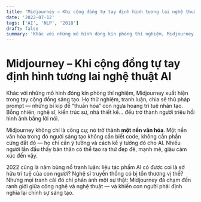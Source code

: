 ```yaml
---
title: 'Midjourney – Khi cộng đồng tự tay định hình tương lai nghệ thuật AI'
date: '2022-07-12'
tags: ['AI', 'NLP', '2018']
draft: false
summary: 'Khác với những mô hình đóng kín phòng thí nghiệm, Midjourney xuất hiện trong tay cộng đồng sáng tạo.'
---
```


# Midjourney – Khi cộng đồng tự tay định hình tương lai nghệ thuật AI

Khác với những mô hình đóng kín phòng thí nghiệm, Midjourney xuất hiện trong tay cộng đồng sáng tạo. Họ thử nghiệm, tranh luận, chia sẻ thủ pháp prompt — những bí kíp để “thuần hóa” con ngựa hoang trí tuệ nhân tạo. Bỗng nhiên, nghệ sĩ, kiến trúc sư, nhà thiết kế… đều trở thành người triệu hồi hình ảnh bằng lời nói.

Midjourney không chỉ là công cụ; nó trở thành **một nền văn hóa**. Một nền văn hóa trong đó người sáng tạo không cần biết code, không cần phần cứng đắt đỏ — họ chỉ cần ý tưởng và cách kể ý tưởng đó cho AI. Nhiều người lần đầu thấy bản thân có thể tạo ra thứ đẹp đẽ, mạnh mẽ, giàu cảm xúc đến vậy.

2022 cũng là năm bùng nổ tranh luận: liệu tác phẩm AI có được coi là sở hữu trí tuệ của con người? Nghệ sĩ truyền thống có bị tổn thương vị thế? Nhưng mọi tranh cãi đó chỉ phản ánh một sự thật: Midjourney đã chạm đến ranh giới giữa công nghệ và nghệ thuật — và khiến con người phải định nghĩa lại chính sự sáng tạo.